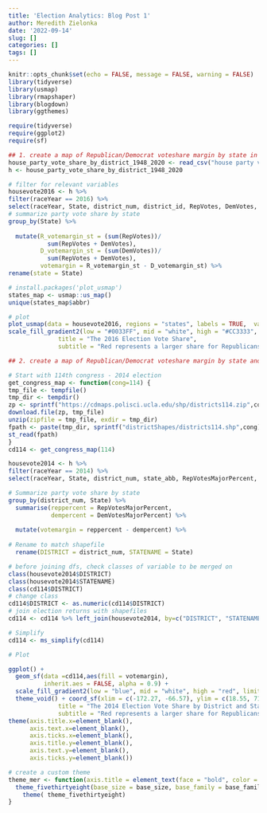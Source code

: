 ```yaml
---
title: 'Election Analytics: Blog Post 1'
author: Meredith Zielonka
date: '2022-09-14'
slug: []
categories: []
tags: []
---
```


```r
knitr::opts_chunk$set(echo = FALSE, message = FALSE, warning = FALSE)
library(tidyverse)
library(usmap)
library(rmapshaper)
library(blogdown)
library(ggthemes)

require(tidyverse)
require(ggplot2)
require(sf)
```



```r
## 1. create a map of Republican/Democrat voteshare margin by state in a year of your choice (2016)
house_party_vote_share_by_district_1948_2020 <- read_csv("house party vote share by district 1948-2020.csv")
h <- house_party_vote_share_by_district_1948_2020

# filter for relevant variables
housevote2016 <- h %>%
filter(raceYear == 2016) %>%
select(raceYear, State, district_num, district_id, RepVotes, DemVotes, R_vote_margin) %>%
# summarize party vote share by state
group_by(State) %>%
  
  mutate(R_votemargin_st = (sum(RepVotes))/
           sum(RepVotes + DemVotes),
         D_votemargin_st = (sum(DemVotes))/
           sum(RepVotes + DemVotes),
         votemargin = R_votemargin_st - D_votemargin_st) %>%
rename(state = State)

# install.packages('plot_usmap')
states_map <- usmap::us_map()
unique(states_map$abbr)

# plot
plot_usmap(data = housevote2016, regions = "states", labels = TRUE,  values = "votemargin") +
scale_fill_gradient2(low = "#0033FF", mid = "white", high = "#CC3333", name = "Two-Party Voteshare Margin", limits = c(-1, 1)) + labs(
              title = "The 2016 Election Vote Share",
              subtitle = "Red represents a larger share for Republicans and blue for Democrats")
```


```r
## 2. create a map of Republican/Democrat voteshare margin by state and congressional district in 2014

# Start with 114th congress - 2014 election
get_congress_map <- function(cong=114) {
tmp_file <- tempfile()
tmp_dir <- tempdir()
zp <- sprintf("https://cdmaps.polisci.ucla.edu/shp/districts114.zip",cong)
download.file(zp, tmp_file)
unzip(zipfile = tmp_file, exdir = tmp_dir)
fpath <- paste(tmp_dir, sprintf("districtShapes/districts114.shp",cong), sep = "/")
st_read(fpath)
}
cd114 <- get_congress_map(114)

housevote2014 <- h %>%
filter(raceYear == 2014) %>%
select(raceYear, State, district_num, state_abb, RepVotesMajorPercent, DemVotesMajorPercent, R_vote_margin) %>%

# Summarize party vote share by state
group_by(district_num, State) %>%
  summarise(reppercent = RepVotesMajorPercent,
            dempercent = DemVotesMajorPercent) %>%
  
  mutate(votemargin = reppercent - dempercent) %>%
  
# Rename to match shapefile
  rename(DISTRICT = district_num, STATENAME = State)

# before joining dfs, check classes of variable to be merged on
class(housevote2014$DISTRICT)
class(housevote2014$STATENAME)
class(cd114$DISTRICT)
# change class
cd114$DISTRICT <- as.numeric(cd114$DISTRICT)
# join election returns with shapefiles
cd114 <- cd114 %>% left_join(housevote2014, by=c("DISTRICT", "STATENAME"))

# Simplify
cd114 <- ms_simplify(cd114)

# Plot

ggplot() +
  geom_sf(data =cd114,aes(fill = votemargin),
          inherit.aes = FALSE, alpha = 0.9) +
  scale_fill_gradient2(low = "blue", mid = "white", high = "red", limits = c(-100, 100)) +
  theme_void() + coord_sf(xlim = c(-172.27, -66.57), ylim = c(18.55, 71.23), expand = FALSE) + labs(
              title = "The 2014 Election Vote Share by District and State",
              subtitle = "Red represents a larger share for Republicans and blue for Democrats") +
theme(axis.title.x=element_blank(),
      axis.text.x=element_blank(),
      axis.ticks.x=element_blank(),
      axis.title.y=element_blank(),
      axis.text.y=element_blank(),
      axis.ticks.y=element_blank())
```
```r
# create a custom theme
theme_mer <- function(axis.title = element_text(face = "bold", color = "blue")) {
  theme_fivethirtyeight(base_size = base_size, base_family = base_family) %+replace%
    theme( theme_fivethirtyeight)
}
```
